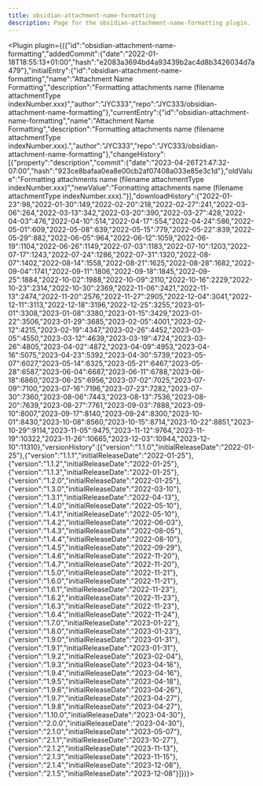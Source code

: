 ---
title: obsidian-attachment-name-formatting
description: Page for the obsidian-attachment-name-formatting plugin.
---


<Plugin plugin={({"id":"obsidian-attachment-name-formatting","addedCommit":{"date":"2022-01-18T18:55:13+01:00","hash":"e2083a3694bd4a93439b2ac4d8b3426034d7a479"},"initialEntry":{"id":"obsidian-attachment-name-formatting","name":"Attachment Name Formatting","description":"Formatting attachments name (filename attachmentType indexNumber.xxx)","author":"JYC333","repo":"JYC333/obsidian-attachment-name-formatting"},"currentEntry":{"id":"obsidian-attachment-name-formatting","name":"Attachment Name Formatting","description":"Formatting attachments name (filename attachmentType indexNumber.xxx).","author":"JYC333","repo":"JYC333/obsidian-attachment-name-formatting"},"changeHistory":[{"property":"description","commit":{"date":"2023-04-26T21:47:32-07:00","hash":"923ce8bafaa0ea8e00cb2af07408a033e85e3c1d"},"oldValue":"Formatting attachments name (filename attachmentType indexNumber.xxx)","newValue":"Formatting attachments name (filename attachmentType indexNumber.xxx)."}],"downloadHistory":{"2022-01-23":98,"2022-01-30":149,"2022-02-20":218,"2022-02-27":241,"2022-03-06":264,"2022-03-13":342,"2022-03-20":390,"2022-03-27":428,"2022-04-03":476,"2022-04-10":514,"2022-04-17":554,"2022-04-24":586,"2022-05-01":609,"2022-05-08":639,"2022-05-15":779,"2022-05-22":839,"2022-05-29":882,"2022-06-05":964,"2022-06-12":1059,"2022-06-19":1104,"2022-06-26":1149,"2022-07-03":1183,"2022-07-10":1203,"2022-07-17":1243,"2022-07-24":1286,"2022-07-31":1320,"2022-08-07":1402,"2022-08-14":1558,"2022-08-21":1625,"2022-08-28":1682,"2022-09-04":1741,"2022-09-11":1806,"2022-09-18":1845,"2022-09-25":1884,"2022-10-02":1988,"2022-10-09":2110,"2022-10-16":2229,"2022-10-23":2314,"2022-10-30":2369,"2022-11-06":2421,"2022-11-13":2474,"2022-11-20":2576,"2022-11-27":2905,"2022-12-04":3041,"2022-12-11":3113,"2022-12-18":3196,"2022-12-25":3255,"2023-01-01":3308,"2023-01-08":3380,"2023-01-15":3429,"2023-01-22":3506,"2023-01-29":3685,"2023-02-05":4001,"2023-02-12":4215,"2023-02-19":4347,"2023-02-26":4452,"2023-03-05":4550,"2023-03-12":4639,"2023-03-19":4724,"2023-03-26":4805,"2023-04-02":4872,"2023-04-09":4953,"2023-04-16":5075,"2023-04-23":5392,"2023-04-30":5739,"2023-05-07":6027,"2023-05-14":6325,"2023-05-21":6467,"2023-05-28":6587,"2023-06-04":6687,"2023-06-11":6788,"2023-06-18":6860,"2023-06-25":6956,"2023-07-02":7025,"2023-07-09":7100,"2023-07-16":7196,"2023-07-23":7282,"2023-07-30":7360,"2023-08-06":7443,"2023-08-13":7536,"2023-08-20":7639,"2023-08-27":7761,"2023-09-03":7888,"2023-09-10":8007,"2023-09-17":8140,"2023-09-24":8300,"2023-10-01":8430,"2023-10-08":8560,"2023-10-15":8714,"2023-10-22":8851,"2023-10-29":9114,"2023-11-05":9475,"2023-11-12":9764,"2023-11-19":10322,"2023-11-26":10665,"2023-12-03":10944,"2023-12-10":11310},"versionHistory":[{"version":"1.1.0","initialReleaseDate":"2022-01-25"},{"version":"1.1.1","initialReleaseDate":"2022-01-25"},{"version":"1.1.2","initialReleaseDate":"2022-01-25"},{"version":"1.1.3","initialReleaseDate":"2022-01-25"},{"version":"1.2.0","initialReleaseDate":"2022-01-25"},{"version":"1.3.0","initialReleaseDate":"2022-03-10"},{"version":"1.3.1","initialReleaseDate":"2022-04-13"},{"version":"1.4.0","initialReleaseDate":"2022-05-10"},{"version":"1.4.1","initialReleaseDate":"2022-05-10"},{"version":"1.4.2","initialReleaseDate":"2022-06-03"},{"version":"1.4.3","initialReleaseDate":"2022-08-05"},{"version":"1.4.4","initialReleaseDate":"2022-08-10"},{"version":"1.4.5","initialReleaseDate":"2022-09-29"},{"version":"1.4.6","initialReleaseDate":"2022-11-20"},{"version":"1.4.7","initialReleaseDate":"2022-11-20"},{"version":"1.5.0","initialReleaseDate":"2022-11-21"},{"version":"1.6.0","initialReleaseDate":"2022-11-21"},{"version":"1.6.1","initialReleaseDate":"2022-11-23"},{"version":"1.6.2","initialReleaseDate":"2022-11-23"},{"version":"1.6.3","initialReleaseDate":"2022-11-23"},{"version":"1.6.4","initialReleaseDate":"2022-11-24"},{"version":"1.7.0","initialReleaseDate":"2023-01-22"},{"version":"1.8.0","initialReleaseDate":"2023-01-23"},{"version":"1.9.0","initialReleaseDate":"2023-01-31"},{"version":"1.9.1","initialReleaseDate":"2023-01-31"},{"version":"1.9.2","initialReleaseDate":"2023-02-04"},{"version":"1.9.3","initialReleaseDate":"2023-04-16"},{"version":"1.9.4","initialReleaseDate":"2023-04-16"},{"version":"1.9.5","initialReleaseDate":"2023-04-18"},{"version":"1.9.6","initialReleaseDate":"2023-04-26"},{"version":"1.9.7","initialReleaseDate":"2023-04-27"},{"version":"1.9.8","initialReleaseDate":"2023-04-27"},{"version":"1.10.0","initialReleaseDate":"2023-04-30"},{"version":"2.0.0","initialReleaseDate":"2023-04-30"},{"version":"2.1.0","initialReleaseDate":"2023-05-07"},{"version":"2.1.1","initialReleaseDate":"2023-10-27"},{"version":"2.1.2","initialReleaseDate":"2023-11-13"},{"version":"2.1.3","initialReleaseDate":"2023-11-15"},{"version":"2.1.4","initialReleaseDate":"2023-12-08"},{"version":"2.1.5","initialReleaseDate":"2023-12-08"}]})}></Plugin>